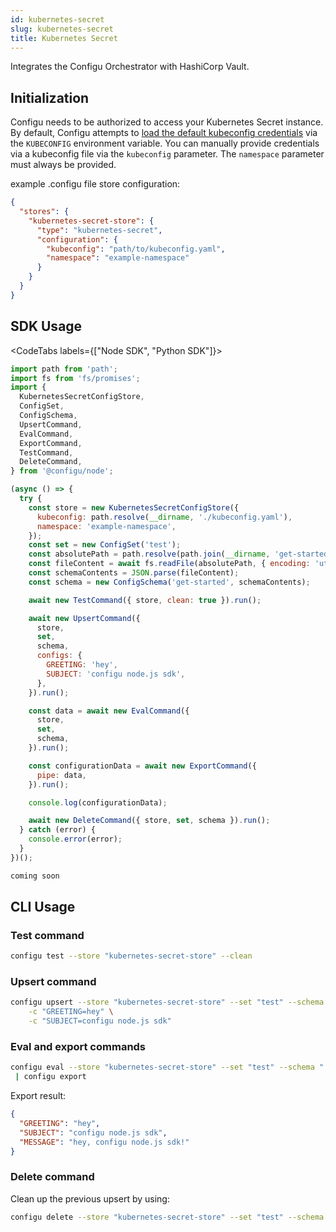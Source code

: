 ```yaml
---
id: kubernetes-secret
slug: kubernetes-secret
title: Kubernetes Secret
---
```


Integrates the Configu Orchestrator with HashiCorp Vault.

## Initialization

Configu needs to be authorized to access your Kubernetes Secret instance. By default, Configu attempts to [load the default kubeconfig credentials](https://kubernetes.io/docs/concepts/configuration/organize-cluster-access-kubeconfig/#the-kubeconfig-environment-variable) via the `KUBECONFIG` environment variable. You can manually provide credentials via a kubeconfig file via the `kubeconfig` parameter. The `namespace` parameter must always be provided.

example .configu file store configuration:

```json
{
  "stores": {
    "kubernetes-secret-store": {
      "type": "kubernetes-secret",
      "configuration": {
        "kubeconfig": "path/to/kubeconfig.yaml",
        "namespace": "example-namespace"
      }
    }
  }
}
```

## SDK Usage

<CodeTabs labels={["Node SDK", "Python SDK"]}>

```js
import path from 'path';
import fs from 'fs/promises';
import {
  KubernetesSecretConfigStore,
  ConfigSet,
  ConfigSchema,
  UpsertCommand,
  EvalCommand,
  ExportCommand,
  TestCommand,
  DeleteCommand,
} from '@configu/node';

(async () => {
  try {
    const store = new KubernetesSecretConfigStore({
      kubeconfig: path.resolve(__dirname, './kubeconfig.yaml'),
      namespace: 'example-namespace',
    });
    const set = new ConfigSet('test');
    const absolutePath = path.resolve(path.join(__dirname, 'get-started.cfgu.json'));
    const fileContent = await fs.readFile(absolutePath, { encoding: 'utf8' });
    const schemaContents = JSON.parse(fileContent);
    const schema = new ConfigSchema('get-started', schemaContents);

    await new TestCommand({ store, clean: true }).run();

    await new UpsertCommand({
      store,
      set,
      schema,
      configs: {
        GREETING: 'hey',
        SUBJECT: 'configu node.js sdk',
      },
    }).run();

    const data = await new EvalCommand({
      store,
      set,
      schema,
    }).run();

    const configurationData = await new ExportCommand({
      pipe: data,
    }).run();

    console.log(configurationData);

    await new DeleteCommand({ store, set, schema }).run();
  } catch (error) {
    console.error(error);
  }
})();
```

```python
coming soon
```

</CodeTabs>

## CLI Usage

### Test command

```bash
configu test --store "kubernetes-secret-store" --clean
```

### Upsert command

```bash
configu upsert --store "kubernetes-secret-store" --set "test" --schema "./get-started.cfgu.json" \
    -c "GREETING=hey" \
    -c "SUBJECT=configu node.js sdk"
```

### Eval and export commands

```bash
configu eval --store "kubernetes-secret-store" --set "test" --schema "./get-started.cfgu.json" \
 | configu export
```

Export result:

```json
{
  "GREETING": "hey",
  "SUBJECT": "configu node.js sdk",
  "MESSAGE": "hey, configu node.js sdk!"
}
```

### Delete command

Clean up the previous upsert by using:

```bash
configu delete --store "kubernetes-secret-store" --set "test" --schema "./get-started.cfgu.json"
```
